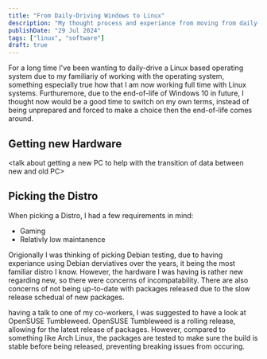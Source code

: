 ```yaml
---
title: "From Daily-Driving Windows to Linux"
description: "My thought process and experiance from moving from daily-driving Windows 10, to OpenSUSE"
publishDate: "29 Jul 2024"
tags: ["linux", "software"]
draft: true
---
```


For a long time I've been wanting to daily-drive a Linux based operating system due to my familiariy of working with the operating system, something especially true how that I am now working full time with Linux systems. Furthuremore, due to the end-of-life of Windows 10 in future, I thought now would be a good time to switch on my own terms, instead of being unprepared and forced to make a choice then the end-of-life comes around.

## Getting new Hardware

\<talk about getting a new PC to help with the transition of data between new and old PC>

## Picking the Distro

When picking a Distro, I had a few requirements in mind:

- Gaming
- Relativly low maintanence

Origionally I was thinking of picking Debian testing, due to having experiance using Debian derviatives over the years, it being the most familiar distro I know. However, the hardware I was having is rather new regarding new, so there were concerns of incompatability. There are also concerns of not being up-to-date with packages released due to the slow release schedual of new packages.

having a talk to one of my co-workers, I was suggested to have a look at OpenSUSE Tumbleweed. OpenSUSE Tumbleweed is a rolling release, allowing for the latest release of packages. However, compared to something like Arch Linux, the packages are tested to make sure the build is stable before being released, preventing breaking issues from occuring.
